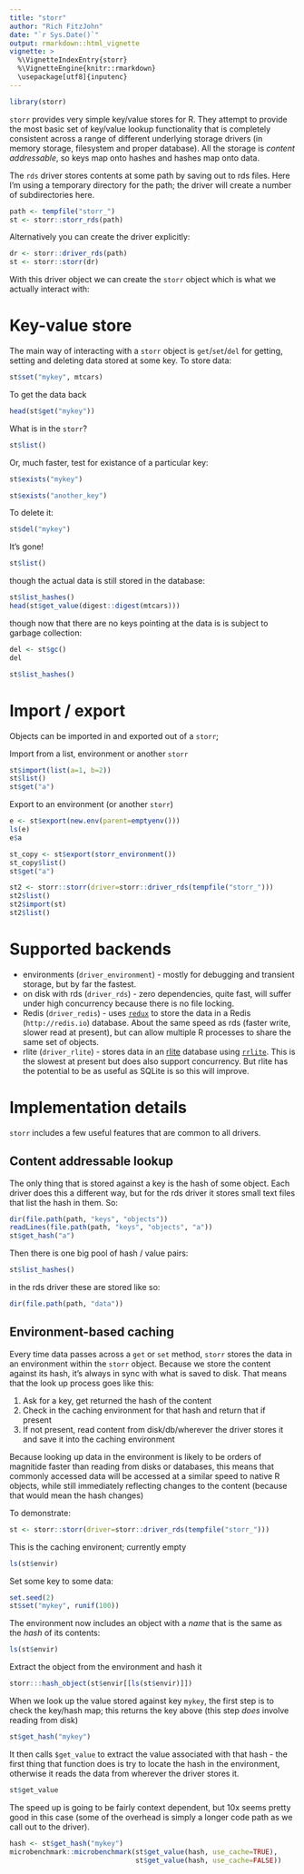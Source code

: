 ```yaml
---
title: "storr"
author: "Rich FitzJohn"
date: "`r Sys.Date()`"
output: rmarkdown::html_vignette
vignette: >
  %\VignetteIndexEntry{storr}
  %\VignetteEngine{knitr::rmarkdown}
  \usepackage[utf8]{inputenc}
---
```


``` r
library(storr)
```

`storr` provides very simple key/value stores for R.  They attempt
to provide the most basic set of key/value lookup functionality
that is completely consistent across a range of different
underlying storage drivers (in memory storage, filesystem and
proper database).  All the storage is _content addressable_, so
keys map onto hashes and hashes map onto data.

The `rds` driver stores contents at some path by saving out to rds
files.  Here I'm using a temporary directory for the path; the
driver will create a number of subdirectories here.
``` r
path <- tempfile("storr_")
st <- storr::storr_rds(path)
```

Alternatively you can create the driver explicitly:
``` r
dr <- storr::driver_rds(path)
st <- storr::storr(dr)
```

With this driver object we can create the `storr` object which is
what we actually interact with:

# Key-value store

The main way of interacting with a `storr` object is
`get`/`set`/`del` for getting, setting and deleting data stored at
some key.  To store data:
``` r
st$set("mykey", mtcars)
```

To get the data back
``` r
head(st$get("mykey"))
```

What is in the `storr`?
``` r
st$list()
```

Or, much faster, test for existance of a particular key:
``` r
st$exists("mykey")

st$exists("another_key")
```

To delete it:
``` r
st$del("mykey")
```

It's gone!
``` r
st$list()
```

though the actual data is still stored in the database:
``` r
st$list_hashes()
head(st$get_value(digest::digest(mtcars)))
```

though now that there are no keys pointing at the data is is
subject to garbage collection:
``` r
del <- st$gc()
del

st$list_hashes()
```

# Import / export

Objects can be imported in and exported out of a `storr`;

Import from a list, environment or another `storr`
``` r
st$import(list(a=1, b=2))
st$list()
st$get("a")
```

Export to an environment (or another `storr`)
``` r
e <- st$export(new.env(parent=emptyenv()))
ls(e)
e$a

st_copy <- st$export(storr_environment())
st_copy$list()
st$get("a")

st2 <- storr::storr(driver=storr::driver_rds(tempfile("storr_")))
st2$list()
st2$import(st)
st2$list()
```

# Supported backends

* environments (`driver_environment`) - mostly for debugging and
transient storage, but by far the fastest.
* on disk with rds (`driver_rds`) - zero dependencies, quite fast,
will suffer under high concurrency because there is no file
locking.
* Redis (`driver_redis`) - uses
[`redux`](https://github.com/richfitz/redux) to store the data in a
Redis (`http://redis.io`) database.  About the same speed as rds
(faster write, slower read at present), but can allow multiple R
processes to share the same set of objects.
* rlite (`driver_rlite`) - stores data in an
[rlite](https://github.com/seppo0010/rlite) database using
[`rrlite`](https://github.com/ropensci/rrlite).  This is the
slowest at present but does also support concurrency.  But
rlite has the potential to be as useful as SQLite is so this will
improve.

# Implementation details

`storr` includes a few useful features that are common to all
drivers.

## Content addressable lookup

The only thing that is stored against a key is the hash of some
object.  Each driver does this a different way, but for the rds
driver it stores small text files that list the hash in them.  So:
``` r
dir(file.path(path, "keys", "objects"))
readLines(file.path(path, "keys", "objects", "a"))
st$get_hash("a")
```

Then there is one big pool of hash / value pairs:
``` r
st$list_hashes()
```

in the rds driver these are stored like so:
``` r
dir(file.path(path, "data"))
```

## Environment-based caching

Every time data passes across a `get` or `set` method, `storr`
stores the data in an environment within the `storr` object.
Because we store the content against its hash, it's always in sync
with what is saved to disk.  That means that the look up process
goes like this:

1. Ask for a key, get returned the hash of the content
2. Check in the caching environment for that hash and return that
if present
3. If not present, read content from disk/db/wherever the driver
stores it and save it into the caching environment

Because looking up data in the environment is likely to be orders
of magnitide faster than reading from disks or databases, this
means that commonly accessed data will be accessed at a similar
speed to native R objects, while still immediately reflecting
changes to the content (because that would mean the hash changes)

To demonstrate:
``` r
st <- storr::storr(driver=storr::driver_rds(tempfile("storr_")))
```

This is the caching environent; currently empty
``` r
ls(st$envir)
```

Set some key to some data:
``` r
set.seed(2)
st$set("mykey", runif(100))
```

The environment now includes an object with a *name* that is the
same as the *hash* of its contents:
``` r
ls(st$envir)
```

Extract the object from the environment and hash it
``` r
storr:::hash_object(st$envir[[ls(st$envir)]])
```

When we look up the value stored against key `mykey`, the first
step is to check the key/hash map; this returns the key above (this
step *does* involve reading from disk)
``` r
st$get_hash("mykey")
```

It then calls `$get_value` to extract the value associated with
that hash - the first thing that function does is try to locate the
hash in the environment, otherwise it reads the data from wherever
the driver stores it.
``` r
st$get_value
```

The speed up is going to be fairly context dependent, but 10x seems
pretty good in this case (some of the overhead is simply a longer
code path as we call out to the driver).
``` r
hash <- st$get_hash("mykey")
microbenchmark::microbenchmark(st$get_value(hash, use_cache=TRUE),
                               st$get_value(hash, use_cache=FALSE))
```
